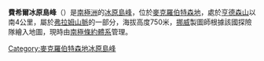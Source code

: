 {{expand|time=2014-01-02T16:48:38+00:00}}
{{unreferenced|time=2014-01-02T16:48:38+00:00}}
{{coord|67|44|S|63|3|E|source:GNIS|display=title}}

'''費希爾冰原島峰'''（{{lang-en|Fischer Nunatak}}）是[[南極洲|南極洲]]的[[冰原島峰|冰原島峰]]，位於[[麦克·罗伯逊地|麥克羅伯特森地]]，處於[[亨德森山_(霍姆灣)|亨德森山]]以南4公里，屬於[[弗拉姆山脈|弗拉姆山脈]]的一部分，海拔高度750米，[[挪威|挪威]]製圖師根據該國探險隊繪入地圖，現時由[[南極條約體系|南極條約體系]]管理。
{{MacRobertsonLand-geo-stub}}
{{DEFAULTSORT:Fischer Nunatak}}
[[Category:麥克羅伯特森地冰原島峰|Category:麥克羅伯特森地冰原島峰]]